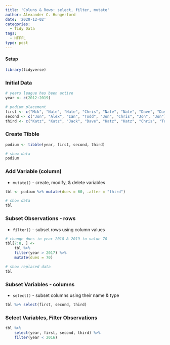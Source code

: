 ```yaml
---
title: 'Coluns & Rows: select, filter, mutate'
author: Alexander C. Hungerford
date: '2020-12-02'
categories:
  - Tidy Data
tags:
  - HFFFL
type: post
---
```


#### Setup

```r
library(tidyverse)
```

### Initial Data

```r
# years league has been active
year <- c(2012:2019)

# podium placement
first <- c("Mik", "Nate", "Nate", "Chris", "Nate", "Nate", "Dave", "Dave")
second <- c("Jon", "Alex", "Ian", "Todd", "Jon", "Chris", "Jon", "Jon")
third <- c("Katz", "Katz", "Jack", "Dave", "Katz", "Katz", "Chris", "Todd")
```

### Create Tibble

```r
podium <- tibble(year, first, second, third)

# show data
podium
```

### Add Variable (column)
* `mutate()` - create, modify, & delete variables

```r
tbl <- podium %>% mutate(dues = 60, .after = "third")

# show data
tbl
```

### Subset Observations - rows
* `filter()` - subset rows using column values

```r
# change dues in year 2018 & 2019 to value 70
tbl[7:8, ] <-
    tbl %>%
    filter(year > 2017) %>%
    mutate(dues = 70)

# show replaced data
tbl
```


### Subset Variables - columns
* `select()` - subset columns using their name & type

```r
tbl %>% select(first, second, third)
```

### Select Variables, Filter Observations

```r
tbl %>% 
    select(year, first, second, third) %>%
    filter(year < 2016)
```
